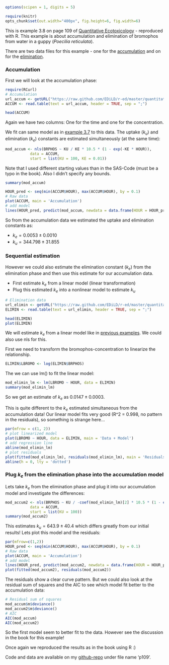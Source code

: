 ```r
options(scipen = 1, digits = 5)
```
```r
require(knitr)
opts_chunk$set(out.width="400px", fig.height=6, fig.width=6)
```

This is example 3.8 on page 109 of [Quantitative Ecotoxicology](http://www.crcpress.com/product/isbn/9781439835647) - reproduced with R. This example is about accumulation and elimination of bromophos from water in a guppy (*Poecilia reticulata*).

There are two data files for this example - one for the [accumulation](https://raw.github.com/EDiLD/r-ed/master/quantitative_ecotoxicology/data/p109_accum.csv) and on for the [elimination](https://raw.github.com/EDiLD/r-ed/master/quantitative_ecotoxicology/data/p109_elimin.csv).


### Accumulation
First we will look at the accumulation phase:
```r
require(RCurl)
# Accumulation
url_accum <- getURL("https://raw.github.com/EDiLD/r-ed/master/quantitative_ecotoxicology/data/109_accum.csv")
ACCUM <- read.table(text = url_accum, header = TRUE, sep = ";")

```
```r
head(ACCUM)
```

Again we have two columns: One for the time and one for the concentration.


We fit can same model as in [example 3.7](http://edild.github.com/blog/2013/02/24/quant-ecotox-11/) to this data. The uptake $(k_u)$ and elimination $(k_e)$ constants are estimated simultaneously (at the same time):


```r
mod_accum <- nls(BRPHOS ~ KU / KE * 10.5 * (1 - exp(-KE * HOUR)),
           data = ACCUM, 
           start = list(KU = 100, KE = 0.01))
```
Note that I used different starting values than in the SAS-Code (must be a typo in the book). Also I didn't specify any bounds.
```r
summary(mod_accum)
```

```r
HOUR_pred <- seq(min(ACCUM$HOUR), max(ACCUM$HOUR), by = 0.1) 
# Raw data
plot(ACCUM, main = 'Accumulation')
# add model
lines(HOUR_pred, predict(mod_accum, newdata = data.frame(HOUR = HOUR_pred)))
```

So from the accumulation data we estimated the uptake and elimination constants as:

* $k_e = 0.0053 \pm 0.0010$
* $k_u = 344.798 \pm 31.855$




### Sequential estimation
However we could also estimate the elimination constant $(k_e)$ from the elimination phase and then use this estimate for our accumulation data. 

* First estimate $k_e$ from a linear model (linear transformation)
* Plug this estimated $k_e$ into a nonlinear model to estimate $k_u$


```r
# Elimination data
url_elimin <- getURL("https://raw.github.com/EDiLD/r-ed/master/quantitative_ecotoxicology/data/109_elimin.csv")
ELIMIN <- read.table(text = url_elimin, header = TRUE, sep = ";")
```
```r
head(ELIMIN)
plot(ELIMIN)
```


We will estimate $k_e$ from a linear model like in [previous examples](http://edild.github.com/blog/2013/02/24/quant-ecotox-10/). We could also use nls for this.

First we need to transform the bromophos-concentration to linearize the relationship.
```r
ELIMIN$LBROMO <- log(ELIMIN$BRPHOS)
```

The we can use lm() to fit the linear model:
```r
mod_elimin_lm <- lm(LBROMO ~ HOUR, data = ELIMIN)
summary(mod_elimin_lm)
```

So we get an estimate of $k_e$ as $0.0147 \pm 0.0003$.

This is quite different to the $k_e$ estimated simultaneous from the accumulation data!
Our linear model fits very good (R^2 = 0.998, no pattern in the residuals), so something is strange here...
```r
par(mfrow = c(1, 2))
# plot linearized model
plot(LBROMO ~ HOUR, data = ELIMIN, main = 'Data + Model')
# add regression line
abline(mod_elimin_lm)
# plot residuals
plot(fitted(mod_elimin_lm), residuals(mod_elimin_lm), main = 'Residuals')
abline(h = 0, lty = 'dotted')
```


### Plug $k_e$ from the elimination phase into the accumulation model

Lets take $k_e$ from the elimination phase and plug it into our accumulation model and investigate the differences:

```r
mod_accum2 <- nls(BRPHOS ~ KU / -coef(mod_elimin_lm)[2] * 10.5 * (1 - exp(coef(mod_elimin_lm)[2] * HOUR)),
           data = ACCUM, 
           start = list(KU = 100))
summary(mod_accum2)
```

This estimates $k_u = 643.9 \pm 40.4$ which differs greatly from our initial results!
Lets plot this model and the residuals:
```r
par(mfrow=c(1,2))
HOUR_pred <- seq(min(ACCUM$HOUR), max(ACCUM$HOUR), by = 0.1) 
# Raw data
plot(ACCUM, main = 'Accumulation')
# add model
lines(HOUR_pred, predict(mod_accum2, newdata = data.frame(HOUR = HOUR_pred)))
plot(fitted(mod_accum2), residuals(mod_accum2))
```


The residuals show a clear curve pattern. But we could also look at the residual sum of squares and the AIC to see which model fit better to the accumulation data:

```r
# Residual sum of squares
mod_accum$m$deviance()
mod_accum2$m$deviance()
# AIC
AIC(mod_accum)
AIC(mod_accum2)
```

So the first model seem to better fit to the data. However see the discussion in the book for this example!

Once again we reproduced the results as in the book using R :)

Code and data are available on my [github-repo](https://github.com/EDiLD/r-ed/tree/master/quantitative_ecotoxicology) under file name 'p109'.

